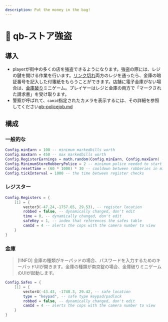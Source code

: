```yaml
---
description: Put the money in the bag!
---
```


# 🔫 qb-ストア強盗

## 導入

* playerが街中の多くの店を強盗できるようになります。強盗の際には、レジの鍵を開ける作業を行います。[リンク切れ](broken-reference "mention")両方のレジを通ったら、金庫の暗証番号を記入した付箋紙をもらうことができます。店舗に電子金庫がない場合は、[金庫破り](https://github.com/qbcore-framework/safecracker)ミニゲーム。プレイヤーはレジと金庫の両方で「マークされた請求書」を受け取ります。
* 警察が呼ばれて、`camid`指定されたカメラを表示するには、その詳細を参照してください[qb-policejob.md](qb-policejob.md "mention")

## 構成

### 一般的な

```lua
Config.minEarn = 100 -- minimum markedbills worth
Config.maxEarn = 450 -- max markedbills worth
Config.RegisterEarnings = math.random(Config.minEarn, Config.maxEarn) -- Randomized earnings
Config.MinimumStoreRobberyPolice = 2 -- minimum police needed to start the robbery
Config.resetTime = (60 * 1000) * 30 -- cooldown between robberies in minutes
Config.tickInterval = 1000 -- the time between register checks
```

### レジスター

```lua
Config.Registers = {
    [1] = {
        vector3(-47.24,-1757.65, 29.53), -- register location
        robbed = false, -- dynamically changed, don't edit
        time = 0, -- dynamically changed, don't edit
        safeKey = 1, -- index that references the safes table
        camId = 4 -- alerts the cops with the camera number to view
    }
}
```

### 金庫

> \[!INFO]
> 金庫の種類がキーパッドの場合、パスワードを入力するためのキーパッドUIが開きます。金庫の種類が南京錠の場合、金庫破りミニゲームのUIが起動します。

```lua
Config.Safes = {
    [1] = {
        vector4(-43.43, -1748.3, 29.42, -- safe location
        type = "keypad", -- safe type keypad/padlock
        robbed = false, -- dynamically changed, don't edit
        camId = 4 -- alerts the cops with the camera number to view
    }
}
```

